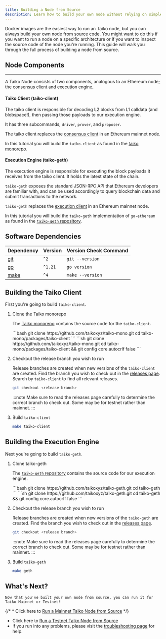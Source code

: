 ```yaml
---
title: Building a Node from Source
description: Learn how to build your own node without relying on simple-taiko-node or prebuilt images
---
```



Docker images are the easiest way to run an Taiko node, but you can always build your own node from source code.
You might want to do this if you want to run a node on a specific architecture or if you want to inspect the source code of the node you're running.
This guide will walk you through the full process of building a node from source.

## Node Components

----------------------------------------------------------------------

A Taiko Node consists of two components, analogous to an Ethereum node; the consensus client and execution engine.

#### Taiko Client (taiko-client)

The taiko client is responsible for decoding L2 blocks from L1 calldata (and blobspace!), then passing those payloads to our execution engine.

It has three subcommands, `driver`, `prover`, and `proposer`.

The taiko client replaces the [consensus client](https://ethereum.org/en/developers/docs/nodes-and-clients/) in an Ethereum mainnet node.

In this tutorial you will build the `taiko-client` as found in the [taiko monorepo](https://github.com/taikoxyz/taiko-mono).

#### Execution Engine (taiko-geth)

The execution engine is responsible for executing the block payloads it receives from the taiko client. It holds the latest state of the chain.

`taiko-geth` exposes the standard JSON-RPC API that Ethereum developers are familiar with, and can be used accordingly to query blockchain data and submit transactions to the network.

`taiko-geth` replaces the [execution client](https://ethereum.org/en/developers/docs/nodes-and-clients/) in an Ethereum mainnet node.

In this tutorial you will build the `taiko-geth` implementation of `go-ethereum` as found in the [`taiko-geth` repository](https://github.com/taikoxyz/taiko-geth).

## Software Dependencies

| Dependency                                                    | Version  | Version Check Command |
| ------------------------------------------------------------- | -------- | --------------------- |
| [git](https://git-scm.com/)                                   | `^2`     | `git --version`       |
| [go](https://go.dev/)                                         | `^1.21`  | `go version`          |
| [make](https://linux.die.net/man/1/make)                      | `^4`     | `make --version`      |

## Building the Taiko Client

First you're going to build `taiko-client`.

<Steps>

1. Clone the Taiko monorepo

    The [Taiko monorepo](https://github.com/taikoxyz/taiko-mono) contains the source code for the `taiko-client`.
  
    <Tabs>
        <TabItem label="Mac/Linux">
        ```bash
        git clone https://github.com/taikoxyz/taiko-mono.git
        cd taiko-mono/packages/taiko-client
        ```
        </TabItem>
        <TabItem label="Windows">
        ```sh
        git clone https://github.com/taikoxyz/taiko-mono.git
        cd taiko-mono/packages/taiko-client && git config core.autocrlf false
        ```
        </TabItem>
    </Tabs>

2. Checkout the release branch you wish to run

    Release branches are created when new versions of the `taiko-client` are created.
    Find the branch you wish to check out in the [releases page](https://github.com/taikoxyz/taiko-mono/releases).
    Search by `taiko-client` to find all relevant releases.

    ```bash
    git checkout <release branch>
    ```

    :::note
    Make sure to read the releases page carefully to determine the correct branch to check out.
    Some may be for testnet rather than mainnet.
    :::

3. Build `taiko-client`

    ```bash
    make taiko-client
    ```

</Steps>

## Building the Execution Engine

Next you're going to build `taiko-geth`.

<Steps>

1. Clone taiko-geth

    The [`taiko-geth` repository](https://github.com/taikoxyz/taiko-geth) contains the source code for our execution engine.

    <Tabs>
      <TabItem label="Mac/Linux">
        ```bash
        git clone https://github.com/taikoxyz/taiko-geth.git
        cd taiko-geth
        ```
      </TabItem>
      <TabItem label="Windows">
        ```sh
        git clone https://github.com/taikoxyz/taiko-geth.git
        cd taiko-geth && git config core.autocrlf false
        ```
      </TabItem>
    </Tabs>

2. Checkout the release branch you wish to run

    Release branches are created when new versions of the `taiko-geth` are created.
    Find the branch you wish to check out in the [releases page](https://github.com/taikoxyz/taiko-geth/releases).

    ```bash
    git checkout <release branch>
    ```

    :::note
    Make sure to read the releases page carefully to determine the correct branch to check out.
    Some may be for testnet rather than mainnet.
    :::

3. Build `taiko-geth`

    ```bash
    make geth
    ```

</Steps>

## What's Next?
    Now that you've built your own node from source, you can run it for Taiko Mainnet or Testnet!

{/* *   Click here to [Run a Mainnet Taiko Node from Source](/guides/run-a-mainnet-taiko-node-from-source) */}
*   Click here to [Run a Testnet Taiko Node from Source](/guides/run-a-testnet-taiko-node-from-source)
*   If you run into any problems, please visit the [troubleshooting page](/guides/node-troubleshooting) for help.